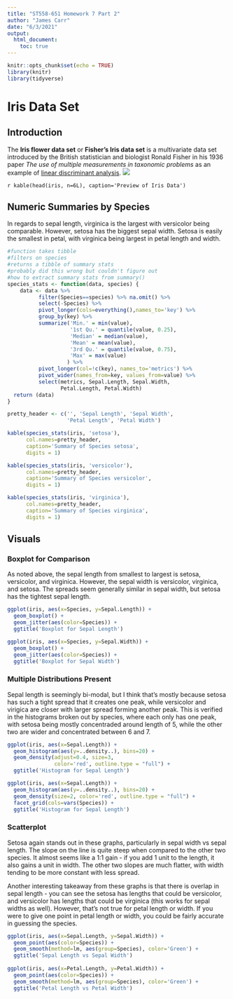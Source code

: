 ```yaml
---
title: "ST558-651 Homework 7 Part 2"
author: "James Carr"
date: "6/3/2021"
output: 
  html_document:
    toc: true
---
```


```r
knitr::opts_chunk$set(echo = TRUE)
library(knitr)
library(tidyverse)
```

# Iris Data Set
## Introduction
The **Iris flower data set** or **Fisher’s Iris data set** is a multivariate data set introduced by the British statistician and biologist Ronald Fisher in his 1936 paper *The use of multiple measurements in taxonomic problems* as an example of [linear discriminant analysis](https://en.wikipedia.org/wiki/Linear_discriminant_analysis). 
![](fisher.jpg)

`r kable(head(iris, n=6L), caption='Preview of Iris Data')`

## Numeric Summaries by Species
In regards to sepal length, virginica is the largest with versicolor being comparable. However, setosa has the biggest sepal width. Setosa is easily the smallest in petal, with virginica being largest in petal length and width.

```r
#function takes tibble
#filters on species 
#returns a tibble of summary stats 
#probably did this wrong but couldn't figure out 
#how to extract summary stats from summary()
species_stats <- function(data, species) {
    data <- data %>% 
          filter(Species==species) %>% na.omit() %>%
          select(-Species) %>%
          pivot_longer(cols=everything(),names_to='key') %>%
          group_by(key) %>%
          summarize('Min.' = min(value), 
                    '1st Qu.' = quantile(value, 0.25),
                    'Median' = median(value),
                    'Mean' = mean(value),
                    '3rd Qu.' = quantile(value, 0.75),
                    'Max' = max(value)
                   ) %>%
          pivot_longer(col=!c(key), names_to='metrics') %>%
          pivot_wider(names_from=key, values_from=value) %>%
          select(metrics, Sepal.Length, Sepal.Width,
                 Petal.Length, Petal.Width)
  return (data)
}

pretty_header <- c('', 'Sepal Length', 'Sepal Width',
                   'Petal Length', 'Petal Width') 

kable(species_stats(iris, 'setosa'), 
      col.names=pretty_header,
      caption='Summary of Species setosa',
      digits = 1)

kable(species_stats(iris, 'versicolor'),
      col.names=pretty_header,
      caption='Summary of Species versicolor',
      digits = 1)

kable(species_stats(iris, 'virginica'), 
      col.names=pretty_header,
      caption='Summary of Species virginica',
      digits = 1)
```

## Visuals
### Boxplot for Comparison
As noted above, the sepal length from smallest to largest is setosa, versicolor, and virginica. However, the sepal width is versicolor, virginica, and setosa. The spreads seem generally similar in sepal width, but setosa has the tightest sepal length.
```r
ggplot(iris, aes(x=Species, y=Sepal.Length)) +
  geom_boxplot() + 
  geom_jitter(aes(color=Species)) + 
  ggtitle('Boxplot for Sepal Length')

ggplot(iris, aes(x=Species, y=Sepal.Width)) +
  geom_boxplot() + 
  geom_jitter(aes(color=Species)) + 
  ggtitle('Boxplot for Sepal Width')
```

### Multiple Distributions Present
Sepal length is seemingly bi-modal, but I think that's mostly because setosa has such a tight spread that it creates one peak, while versicolor and virigica are closer with larger spread forming another peak. This is verified in the histograms broken out by species, where each only has one peak, with setosa being mostly concentraded around length of 5, while the other two are wider and concentrated between 6 and 7.
```r
ggplot(iris, aes(x=Sepal.Length)) +
  geom_histogram(aes(y=..density..), bins=20) +
  geom_density(adjust=0.4, size=3, 
               color='red', outline.type = "full") +
  ggtitle('Histogram for Sepal Length')

ggplot(iris, aes(x=Sepal.Length)) +
  geom_histogram(aes(y=..density..), bins=20) +
  geom_density(size=2, color='red', outline.type = "full") +
  facet_grid(cols=vars(Species)) +
  ggtitle('Histogram for Sepal Length')
```

### Scatterplot
Setosa again stands out in these graphs, particularly in sepal width vs sepal length. The slope on the line is quite steep when compared to the other two species. It almost seems like a 1:1 gain - if you add 1 unit to the length, it also gains a unit in width. The other two slopes are much flatter, with width tending to be more constant with less spread. 

Another interesting takeaway from these graphs is that there is overlap in sepal length - you can see the setosa has lengths that could be versicolor, and versicolor has lengths that could be virginica (this works for sepal widths as well). However, that's not true for petal length or width. If you were to give one point in petal length or width, you could be fairly accurate in guessing the species. 
```r
ggplot(iris, aes(x=Sepal.Length, y=Sepal.Width)) +
  geom_point(aes(color=Species)) +
  geom_smooth(method=lm, aes(group=Species), color='Green') +
  ggtitle('Sepal Length vs Sepal Width')
  
ggplot(iris, aes(x=Petal.Length, y=Petal.Width)) +
  geom_point(aes(color=Species)) +
  geom_smooth(method=lm, aes(group=Species), color='Green') +
  ggtitle('Petal Length vs Petal Width')



```


